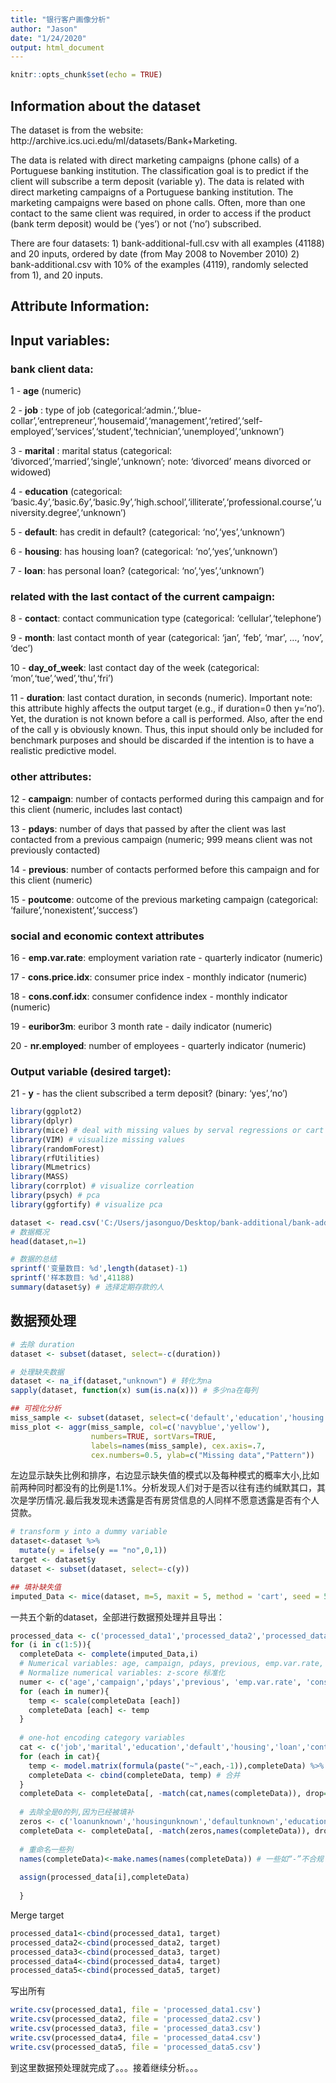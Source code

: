---
title: "银行客户画像分析"
author: "Jason"
date: "1/24/2020"
output: html_document
---

```{r setup, include=FALSE}
knitr::opts_chunk$set(echo = TRUE)
```

## Information about the dataset

The dataset is from the website: http://archive.ics.uci.edu/ml/datasets/Bank+Marketing.

The data is related with direct marketing campaigns (phone calls) of a Portuguese banking institution. The classification goal is to predict if the client will subscribe a term deposit (variable y). The data is related with direct marketing campaigns of a Portuguese banking institution. The marketing campaigns were based on phone calls. Often, more than one contact to the same client was required, in order to access if the product (bank term deposit) would be ('yes') or not ('no') subscribed.

There are four datasets:
1) bank-additional-full.csv with all examples (41188) and 20 inputs, ordered by date (from May 2008 to November 2010)
2) bank-additional.csv with 10% of the examples (4119), randomly selected from 1), and 20 inputs.

## Attribute Information:

## Input variables:

### bank client data:

1 - **age** (numeric)

2 - **job** : type of job (categorical:'admin.','blue-collar','entrepreneur','housemaid','management','retired','self-employed','services','student','technician','unemployed','unknown')

3 - **marital** : marital status (categorical: 'divorced','married','single','unknown'; note: 'divorced' means divorced or widowed)

4 - **education** (categorical: 'basic.4y','basic.6y','basic.9y','high.school','illiterate','professional.course','university.degree','unknown')

5 - **default**: has credit in default? (categorical: 'no','yes','unknown')

6 - **housing**: has housing loan? (categorical: 'no','yes','unknown')

7 - **loan**: has personal loan? (categorical: 'no','yes','unknown')

### related with the last contact of the current campaign:

8 - **contact**: contact communication type (categorical: 'cellular','telephone')

9 - **month**: last contact month of year (categorical: 'jan', 'feb', 'mar', ..., 'nov', 'dec')

10 - **day_of_week**: last contact day of the week (categorical: 'mon','tue','wed','thu','fri')

11 - **duration**: last contact duration, in seconds (numeric). Important note: this attribute highly affects the output target (e.g., if duration=0 then y='no'). Yet, the duration is not known before a call is performed. Also, after the end of the call y is obviously known. Thus, this input should only be included for benchmark purposes and should be discarded if the intention is to have a realistic predictive model.

### other attributes:

12 - **campaign**: number of contacts performed during this campaign and for this client (numeric, includes last contact)

13 - **pdays**: number of days that passed by after the client was last contacted from a previous campaign (numeric; 999 means client was not previously contacted)

14 - **previous**: number of contacts performed before this campaign and for this client (numeric)

15 - **poutcome**: outcome of the previous marketing campaign (categorical: 'failure','nonexistent','success')

### social and economic context attributes

16 - **emp.var.rate**: employment variation rate - quarterly indicator (numeric)

17 - **cons.price.idx**: consumer price index - monthly indicator (numeric)

18 - **cons.conf.idx**: consumer confidence index - monthly indicator (numeric)

19 - **euribor3m**: euribor 3 month rate - daily indicator (numeric)

20 - **nr.employed**: number of employees - quarterly indicator (numeric)

### Output variable (desired target):

21 - **y** - has the client subscribed a term deposit? (binary: 'yes','no')

```{r}
library(ggplot2)
library(dplyr)
library(mice) # deal with missing values by serval regressions or cart
library(VIM) # visualize missing values
library(randomForest)
library(rfUtilities)
library(MLmetrics)
library(MASS)
library(corrplot) # visualize corrleation
library(psych) # pca
library(ggfortify) # visualize pca
```

```{r}
dataset <- read.csv('C:/Users/jasonguo/Desktop/bank-additional/bank-additional-full.csv', sep=";")
# 数据概况
head(dataset,n=1)
```


```{r}
# 数据的总结
sprintf('变量数目: %d',length(dataset)-1)
sprintf('样本数目: %d',41188)
summary(dataset$y) # 选择定期存款的人
```

## 数据预处理

```{r}
# 去除 duration
dataset <- subset(dataset, select=-c(duration))

# 处理缺失数据
dataset <- na_if(dataset,"unknown") # 转化为na
sapply(dataset, function(x) sum(is.na(x))) # 多少na在每列
```

```{r}
## 可视化分析
miss_sample <- subset(dataset, select=c('default','education','housing','loan','job','marital')) # 选择有缺失值的
miss_plot <- aggr(miss_sample, col=c('navyblue','yellow'),
                  numbers=TRUE, sortVars=TRUE,
                  labels=names(miss_sample), cex.axis=.7,
                  cex.numbers=0.5, ylab=c("Missing data","Pattern"))
```

左边显示缺失比例和排序，右边显示缺失值的模式以及每种模式的概率大小,比如前两种同时都没有的比例是1.1%。分析发现人们对于是否以往有违约缄默其口，其次是学历情况.最后我发现未透露是否有房贷信息的人同样不愿意透露是否有个人贷款。

```{r}
# transform y into a dummy variable
dataset<-dataset %>%
  mutate(y = ifelse(y == "no",0,1))
target <- dataset$y
dataset <- subset(dataset, select=-c(y))
```

```{r}
## 填补缺失值
imputed_Data <- mice(dataset, m=5, maxit = 5, method = 'cart', seed = 500) # 选用 Classification and regression trees

```

一共五个新的dataset，全部进行数据预处理并且导出：
```{r}
processed_data <- c('processed_data1','processed_data2','processed_data3','processed_data4','processed_data5')
for (i in c(1:5)){
  completeData <- complete(imputed_Data,i)
  # Numerical variables: age, campaign, pdays, previous, emp.var.rate, cons.price.idx, cons.conf.idx, euribor3m, nr.employed  
  # Normalize numerical variables: z-score 标准化
  numer <- c('age','campaign','pdays','previous', 'emp.var.rate', 'cons.price.idx', 'cons.conf.idx', 'euribor3m', 'nr.employed')
  for (each in numer){
    temp <- scale(completeData [each])
    completeData [each] <- temp
  }
  
  # one-hot encoding category variables
  cat <- c('job','marital','education','default','housing','loan','contact','month','day_of_week','poutcome')
  for (each in cat){
    temp <- model.matrix(formula(paste("~",each,-1)),completeData) %>% as.data.frame()   # one-hot encoding, paste for loops
    completeData <- cbind(completeData, temp) # 合并
  }
  completeData <- completeData[, -match(cat,names(completeData)), drop=F] # 删除原有列
  
  # 去除全是0的列,因为已经被填补
  zeros <- c('loanunknown','housingunknown','defaultunknown','educationunknown','maritalunknown','jobunknown')
  completeData <- completeData[, -match(zeros,names(completeData)), drop=F] # 删除
  
  # 重命名一些列
  names(completeData)<-make.names(names(completeData)) # 一些如“-”不合规
    
  assign(processed_data[i],completeData)
  
  }

```

Merge target

```{r}
processed_data1<-cbind(processed_data1, target)
processed_data2<-cbind(processed_data2, target)
processed_data3<-cbind(processed_data3, target)
processed_data4<-cbind(processed_data4, target)
processed_data5<-cbind(processed_data5, target)
```

写出所有
```{r}
write.csv(processed_data1, file = 'processed_data1.csv')
write.csv(processed_data2, file = 'processed_data2.csv')
write.csv(processed_data3, file = 'processed_data3.csv')
write.csv(processed_data4, file = 'processed_data4.csv')
write.csv(processed_data5, file = 'processed_data5.csv')

```

到这里数据预处理就完成了。。。接着继续分析。。。